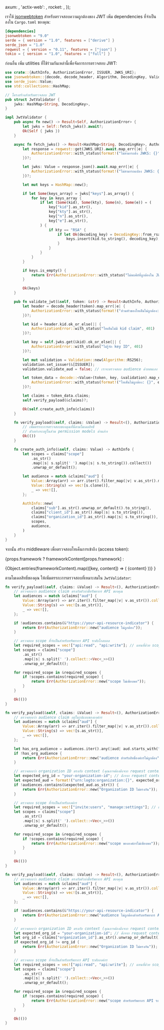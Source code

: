 

  axum: <AxumValidation />,
  'actix-web': <ActixWebValidation />,
  rocket: <RocketValidation />,
});

เราใช้ [jsonwebtoken](https://github.com/Keats/jsonwebtoken) สำหรับตรวจสอบความถูกต้องของ JWT เพิ่ม dependencies ที่จำเป็นลงใน `Cargo.toml` ของคุณ:

```toml title="Cargo.toml"
[dependencies]
jsonwebtoken = "9.0"
serde = { version = "1.0", features = ["derive"] }
serde_json = "1.0"
reqwest = { version = "0.11", features = ["json"] }
tokio = { version = "1.0", features = ["full"] }
```

ก่อนอื่น เพิ่ม utilities ที่ใช้ร่วมกันเหล่านี้เพื่อจัดการการตรวจสอบ JWT:

```rust title="jwt_validator.rs"
use crate::{AuthInfo, AuthorizationError, ISSUER, JWKS_URI};
use jsonwebtoken::{decode, decode_header, Algorithm, DecodingKey, Validation};
use serde_json::Value;
use std::collections::HashMap;

// โครงสร้างสำหรับตรวจสอบ JWT
pub struct JwtValidator {
    jwks: HashMap<String, DecodingKey>,
}

impl JwtValidator {
    pub async fn new() -> Result<Self, AuthorizationError> {
        let jwks = Self::fetch_jwks().await?;
        Ok(Self { jwks })
    }

    async fn fetch_jwks() -> Result<HashMap<String, DecodingKey>, AuthorizationError> {
        let response = reqwest::get(JWKS_URI).await.map_err(|e| {
            AuthorizationError::with_status(format!("ไม่สามารถดึง JWKS: {}", e), 401)
        })?;

        let jwks: Value = response.json().await.map_err(|e| {
            AuthorizationError::with_status(format!("ไม่สามารถแปลง JWKS: {}", e), 401)
        })?;

        let mut keys = HashMap::new();

        if let Some(keys_array) = jwks["keys"].as_array() {
            for key in keys_array {
                if let (Some(kid), Some(kty), Some(n), Some(e)) = (
                    key["kid"].as_str(),
                    key["kty"].as_str(),
                    key["n"].as_str(),
                    key["e"].as_str(),
                ) {
                    if kty == "RSA" {
                        if let Ok(decoding_key) = DecodingKey::from_rsa_components(n, e) {
                            keys.insert(kid.to_string(), decoding_key);
                        }
                    }
                }
            }
        }

        if keys.is_empty() {
            return Err(AuthorizationError::with_status("ไม่พบคีย์ที่ถูกต้องใน JWKS", 401));
        }

        Ok(keys)
    }

    pub fn validate_jwt(&self, token: &str) -> Result<AuthInfo, AuthorizationError> {
        let header = decode_header(token).map_err(|e| {
            AuthorizationError::with_status(format!("ส่วนหัวของโทเค็นไม่ถูกต้อง: {}", e), 401)
        })?;

        let kid = header.kid.ok_or_else(|| {
            AuthorizationError::with_status("โทเค็นไม่มี kid claim", 401)
        })?;

        let key = self.jwks.get(&kid).ok_or_else(|| {
            AuthorizationError::with_status("ไม่รู้จัก key ID", 401)
        })?;

        let mut validation = Validation::new(Algorithm::RS256);
        validation.set_issuer(&[ISSUER]);
        validation.validate_aud = false; // เราจะตรวจสอบ audience ด้วยตนเอง

        let token_data = decode::<Value>(token, key, &validation).map_err(|e| {
            AuthorizationError::with_status(format!("โทเค็นไม่ถูกต้อง: {}", e), 401)
        })?;

        let claims = token_data.claims;
        self.verify_payload(&claims)?;

        Ok(self.create_auth_info(claims))
    }

    fn verify_payload(&self, claims: &Value) -> Result<(), AuthorizationError> {
        // เพิ่มตรรกะการตรวจสอบของคุณที่นี่ตามโมเดลสิทธิ์
        // ตัวอย่างจะอยู่ในส่วน permission models ด้านล่าง
        Ok(())
    }

    fn create_auth_info(&self, claims: Value) -> AuthInfo {
        let scopes = claims["scope"]
            .as_str()
            .map(|s| s.split(' ').map(|s| s.to_string()).collect())
            .unwrap_or_default();

        let audience = match &claims["aud"] {
            Value::Array(arr) => arr.iter().filter_map(|v| v.as_str().map(|s| s.to_string())).collect(),
            Value::String(s) => vec![s.clone()],
            _ => vec![],
        };

        AuthInfo::new(
            claims["sub"].as_str().unwrap_or_default().to_string(),
            claims["client_id"].as_str().map(|s| s.to_string()),
            claims["organization_id"].as_str().map(|s| s.to_string()),
            scopes,
            audience,
        )
    }
}
```

จากนั้น สร้าง middleware เพื่อตรวจสอบโทเค็นการเข้าถึง (access token):

{props.framework
? frameworkContent[props.framework]
:

<Tabs groupId="api-framework">
  {Object.entries(frameworkContent).map(([key, content]) => (
    <TabItem key={key} value={key} label={getFrameworkName(key)}>
      {content}
    </TabItem>
  ))}
</Tabs>
}

ตามโมเดลสิทธิ์ของคุณ ให้เพิ่มตรรกะการตรวจสอบที่เหมาะสมใน `JwtValidator`:

<Tabs groupId="permission-models">
<TabItem value="global-api-resources" label="ทรัพยากร API ระดับโกลบอล">

```rust title="jwt_validator.rs"
fn verify_payload(&self, claims: &Value) -> Result<(), AuthorizationError> {
    // ตรวจสอบว่า audience claim ตรงกับตัวบ่งชี้ทรัพยากร API ของคุณ
    let audiences = match &claims["aud"] {
        Value::Array(arr) => arr.iter().filter_map(|v| v.as_str()).collect::<Vec<_>>(),
        Value::String(s) => vec![s.as_str()],
        _ => vec![],
    };

    if !audiences.contains(&"https://your-api-resource-indicator") {
        return Err(AuthorizationError::new("audience ไม่ถูกต้อง"));
    }

    // ตรวจสอบ scope ที่จำเป็นสำหรับทรัพยากร API ระดับโกลบอล
    let required_scopes = vec!["api:read", "api:write"]; // แทนที่ด้วย scope ที่คุณต้องการจริง
    let scopes = claims["scope"]
        .as_str()
        .map(|s| s.split(' ').collect::<Vec<_>>())
        .unwrap_or_default();

    for required_scope in &required_scopes {
        if !scopes.contains(required_scope) {
            return Err(AuthorizationError::new("scope ไม่เพียงพอ"));
        }
    }

    Ok(())
}
```

</TabItem>
<TabItem value="organization-permissions" label="สิทธิ์ขององค์กร (ไม่ใช่ API)">

```rust title="jwt_validator.rs"
fn verify_payload(&self, claims: &Value) -> Result<(), AuthorizationError> {
    // ตรวจสอบว่า audience claim อยู่ในรูปแบบขององค์กร
    let audiences = match &claims["aud"] {
        Value::Array(arr) => arr.iter().filter_map(|v| v.as_str()).collect::<Vec<_>>(),
        Value::String(s) => vec![s.as_str()],
        _ => vec![],
    };

    let has_org_audience = audiences.iter().any(|aud| aud.starts_with("urn:logto:organization:"));
    if !has_org_audience {
        return Err(AuthorizationError::new("audience สำหรับสิทธิ์องค์กรไม่ถูกต้อง"));
    }

    // ตรวจสอบว่า organization ID ตรงกับ context (คุณอาจต้องดึงจาก request context)
    let expected_org_id = "your-organization-id"; // ดึงจาก request context
    let expected_aud = format!("urn:logto:organization:{}", expected_org_id);
    if !audiences.contains(&expected_aud.as_str()) {
        return Err(AuthorizationError::new("Organization ID ไม่ตรงกัน"));
    }

    // ตรวจสอบ scope ที่จำเป็นสำหรับองค์กร
    let required_scopes = vec!["invite:users", "manage:settings"]; // แทนที่ด้วย scope ที่คุณต้องการจริง
    let scopes = claims["scope"]
        .as_str()
        .map(|s| s.split(' ').collect::<Vec<_>>())
        .unwrap_or_default();

    for required_scope in &required_scopes {
        if !scopes.contains(required_scope) {
            return Err(AuthorizationError::new("scope ขององค์กรไม่เพียงพอ"));
        }
    }

    Ok(())
}
```

</TabItem>
<TabItem value="organization-level-api-resources" label="ทรัพยากร API ระดับองค์กร">

```rust title="jwt_validator.rs"
fn verify_payload(&self, claims: &Value) -> Result<(), AuthorizationError> {
    // ตรวจสอบว่า audience claim ตรงกับตัวบ่งชี้ทรัพยากร API ของคุณ
    let audiences = match &claims["aud"] {
        Value::Array(arr) => arr.iter().filter_map(|v| v.as_str()).collect::<Vec<_>>(),
        Value::String(s) => vec![s.as_str()],
        _ => vec![],
    };

    if !audiences.contains(&"https://your-api-resource-indicator") {
        return Err(AuthorizationError::new("audience ไม่ถูกต้องสำหรับทรัพยากร API ระดับองค์กร"));
    }

    // ตรวจสอบว่า organization ID ตรงกับ context (คุณอาจต้องดึงจาก request context)
    let expected_org_id = "your-organization-id"; // ดึงจาก request context
    let org_id = claims["organization_id"].as_str().unwrap_or_default();
    if expected_org_id != org_id {
        return Err(AuthorizationError::new("Organization ID ไม่ตรงกัน"));
    }

    // ตรวจสอบ scope ที่จำเป็นสำหรับทรัพยากร API ระดับองค์กร
    let required_scopes = vec!["api:read", "api:write"]; // แทนที่ด้วย scope ที่คุณต้องการจริง
    let scopes = claims["scope"]
        .as_str()
        .map(|s| s.split(' ').collect::<Vec<_>>())
        .unwrap_or_default();

    for required_scope in &required_scopes {
        if !scopes.contains(required_scope) {
            return Err(AuthorizationError::new("scope สำหรับทรัพยากร API ระดับองค์กรไม่เพียงพอ"));
        }
    }

    Ok(())
}
```

</TabItem>
</Tabs>
